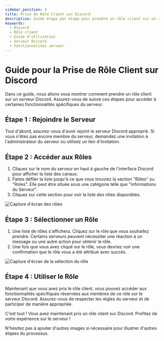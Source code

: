 ```yaml
---
sidebar_position: 4
title: Prise de Rôle Client sur Discord
description: Guide étape par étape pour prendre un rôle client sur un serveur Discord, permettant l'accès à des fonctionnalités spécifiques
keywords:
  - Discord
  - Rôle client
  - Guide d'utilisation
  - Serveur Discord
  - Fonctionnalités serveur
---
```

# Guide pour la Prise de Rôle Client sur Discord

Dans ce guide, nous allons vous montrer comment prendre un rôle client sur un serveur Discord. Assurez-vous de suivre ces étapes pour accéder à certaines fonctionnalités spécifiques du serveur.

## Étape 1 : Rejoindre le Serveur

Tout d'abord, assurez-vous d'avoir rejoint le serveur Discord approprié. Si vous n'êtes pas encore membre du serveur, demandez une invitation à l'administrateur du serveur ou utilisez un lien d'invitation.

## Étape 2 : Accéder aux Rôles

1. Cliquez sur le nom du serveur en haut à gauche de l'interface Discord pour afficher la liste des canaux.
2. Faites défiler la liste jusqu'à ce que vous trouviez la section "Rôles" ou "Roles". Elle peut être située sous une catégorie telle que "Informations du Serveur".
3. Cliquez sur cette section pour voir la liste des rôles disponibles.

![Capture d'écran des rôles](https://i.imgur.com/4974wW2.png)

## Étape 3 : Sélectionner un Rôle

1. Une liste de rôles s'affichera. Cliquez sur le rôle que vous souhaitez prendre. Certains serveurs peuvent nécessiter une réaction à un message ou une autre action pour obtenir le rôle.
2. Une fois que vous avez cliqué sur le rôle, vous devriez voir une confirmation que le rôle vous a été attribué avec succès.

![Capture d'écran de la sélection du rôle](https://imgur.com/votre-image-ici.png)

## Étape 4 : Utiliser le Rôle

Maintenant que vous avez pris le rôle client, vous pouvez accéder aux fonctionnalités spécifiques réservées aux membres de ce rôle sur le serveur Discord. Assurez-vous de respecter les règles du serveur et de participer de manière appropriée.

C'est tout ! Vous avez maintenant pris un rôle client sur Discord. Profitez de votre expérience sur le serveur !

N'hésitez pas à ajouter d'autres images si nécessaire pour illustrer d'autres étapes du processus.

